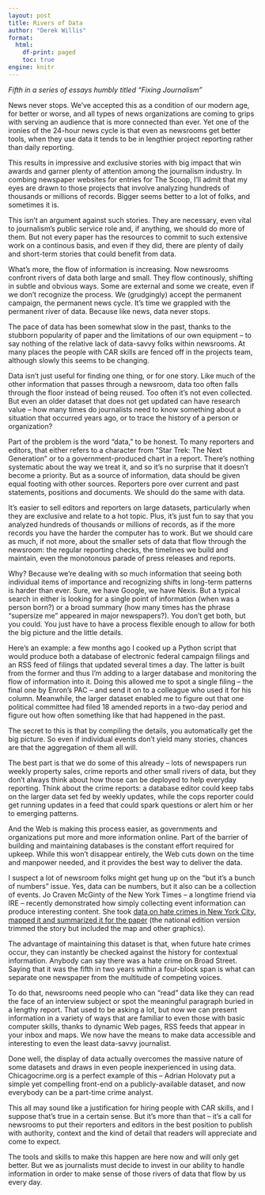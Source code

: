 ```yaml
---
layout: post
title: Rivers of Data
author: "Derek Willis"
format:
  html:
    df-print: paged
    toc: true
engine: knitr
---
```


_Fifth in a series of essays humbly titled "Fixing Journalism"_

News never stops. We've accepted this as a condition of our modern age, for better or worse, and all types of news organizations are coming to grips with serving an audience that is more connected than ever. Yet one of the ironies of the 24-hour news cycle is that even as newsrooms get better tools, when they use data it tends to be in lengthier project reporting rather than daily reporting.

This results in impressive and exclusive stories with big impact that win awards and garner plenty of attention among the journalism industry. In combing newspaper websites for entries for The Scoop, I'll admit that my eyes are drawn to those projects that involve analyzing hundreds of thousands or millions of records. Bigger seems better to a lot of folks, and sometimes it is.

This isn't an argument against such stories. They are necessary, even vital to journalism's public service role and, if anything, we should do more of them. But not every paper has the resources to commit to such extensive work on a continous basis, and even if they did, there are plenty of daily and short-term stories that could benefit from data.

What's more, the flow of information is increasing. Now newsrooms confront rivers of data both large and small. They flow continously, shifting in subtle and obvious ways. Some are external and some we create, even if we don't recognize the process. We (grudgingly) accept the permanent campaign, the permanent news cycle. It's time we grappled with the permanent river of data. Because like news, data never stops.

The pace of data has been somewhat slow in the past, thanks to the stubborn popularity of paper and the limitations of our own equipment – to say nothing of the relative lack of data-savvy folks within newsrooms. At many places the people with CAR skills are fenced off in the projects team, although slowly this seems to be changing.

Data isn't just useful for finding one thing, or for one story. Like much of the other information that passes through a newsroom, data too often falls through the floor instead of being reused. Too often it's not even collected. But even an older dataset that does not get updated can have research value – how many times do journalists need to know something about a situation that occurred years ago, or to trace the history of a person or organization?

Part of the problem is the word "data," to be honest. To many reporters and editors, that either refers to a character from "Star Trek: The Next Generation" or to a government-produced chart in a report. There's nothing systematic about the way we treat it, and so it's no surprise that it doesn't become a priority. But as a source of information, data should be given equal footing with other sources. Reporters pore over current and past statements, positions and documents. We should do the same with data.

It's easier to sell editors and reporters on large datasets, particularly when they are exclusive and relate to a hot topic. Plus, it's just fun to say that you analyzed hundreds of thousands or millions of records, as if the more records you have the harder the computer has to work. But we should care as much, if not more, about the smaller sets of data that flow through the newsroom: the regular reporting checks, the timelines we build and maintain, even the monotonous parade of press releases and reports.

Why? Because we're dealing with so much information that seeing both individual items of importance and recognizing shifts in long-term patterns is harder than ever. Sure, we have Google, we have Nexis. But a typical search in either is looking for a single point of information (when was a person born?) or a broad summary (how many times has the phrase "supersize me" appeared in major newspapers?). You don't get both, but you could. You just have to have a process flexible enough to allow for both the big picture and the little details.

Here's an example: a few months ago I cooked up a Python script that would produce both a database of electronic federal campaign filings and an RSS feed of filings that updated several times a day. The latter is built from the former and thus I'm adding to a larger database and monitoring the flow of information into it. Doing this allowed me to spot a single filing – the final one by Enron's PAC – and send it on to a colleague who used it for his column. Meanwhile, the larger dataset enabled me to figure out that one political committee had filed 18 amended reports in a two-day period and figure out how often something like that had happened in the past.

The secret to this is that by compiling the details, you automatically get the big picture. So even if individual events don't yield many stories, chances are that the aggregation of them all will.

The best part is that we do some of this already – lots of newspapers run weekly property sales, crime reports and other small rivers of data, but they don't always think about how those can be deployed to help everyday reporting. Think about the crime reports: a database editor could keep tabs on the larger data set fed by weekly updates, while the cops reporter could get running updates in a feed that could spark questions or alert him or her to emerging patterns.

And the Web is making this process easier, as governments and organizations put more and more information online. Part of the barrier of building and maintaining databases is the constant effort required for upkeep. While this won't disappear entirely, the Web cuts down on the time and manpower needed, and it provides the best way to deliver the data.

I suspect a lot of newsroom folks might get hung up on the "but it's a bunch of numbers" issue. Yes, data can be numbers, but it also can be a collection of events. Jo Craven McGinty of the New York Times – a longtime friend via IRE – recently demonstrated how simply collecting event information can produce interesting content. She took [data on hate crimes in New York City, mapped it and summarized it for the paper](http://www.nytimes.com/2005/07/23/nyregion/24hate-web.html?ex=1279771200&en=72c498f3e8887434&ei=5090&partner=rssuserland&emc=rss) (the national edition version trimmed the story but included the map and other graphics).

The advantage of maintaining this dataset is that, when future hate crimes occur, they can instantly be checked against the history for contextual information. Anybody can say there was a hate crime on Broad Street. Saying that it was the fifth in two years within a four-block span is what can separate one newspaper from the multitude of competing voices.

To do that, newsrooms need people who can "read" data like they can read the face of an interview subject or spot the meaningful paragraph buried in a lengthy report. That used to be asking a lot, but now we can present information in a variety of ways that are familiar to even those with basic computer skills, thanks to dynamic Web pages, RSS feeds that appear in your inbox and maps. We now have the means to make data accessible and interesting to even the least data-savvy journalist.

Done well, the display of data actually overcomes the massive nature of some datasets and draws in even people inexperienced in using data. Chicagocrime.org is a perfect example of this – Adrian Holovaty put a simple yet compelling front-end on a publicly-available dataset, and now everybody can be a part-time crime analyst.

This all may sound like a justification for hiring people with CAR skills, and I suppose that's true in a certain sense. But it's more than that – it's a call for newsrooms to put their reporters and editors in the best position to publish with authority, context and the kind of detail that readers will appreciate and come to expect.

The tools and skills to make this happen are here now and will only get better. But we as journalists must decide to invest in our ability to handle information in order to make sense of those rivers of data that flow by us every day.
